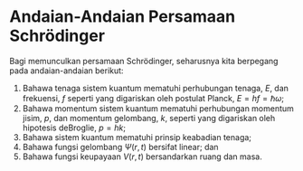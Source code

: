 # Andaian-Andaian Persamaan Schrödinger

Bagi memunculkan persamaan Schrödinger, seharusnya kita berpegang pada andaian-andaian berikut:

1. Bahawa tenaga sistem kuantum mematuhi perhubungan tenaga, $E$, dan frekuensi, $f$ seperti yang digariskan oleh postulat Planck, $E=hf=\hbar\omega$;
   <!-- TODO Hubungkait Planck -->
1. Bahawa momentum sistem kuantum mematuhi perhubungan momentum jisim, $p$, dan momentum gelombang, $k$, seperti yang digariskan oleh hipotesis deBroglie, $p=hk$;
   <!-- TODO De Broglie -->
1. Bahawa sistem kuantum mematuhi prinsip keabadian tenaga;
1. Bahawa fungsi gelombang $\Psi(r,t)$ bersifat linear; dan
   <!-- TODO terangkan kelinearan -->
1. Bahawa fungsi keupayaan $V(r,t)$ bersandarkan ruang dan masa.
